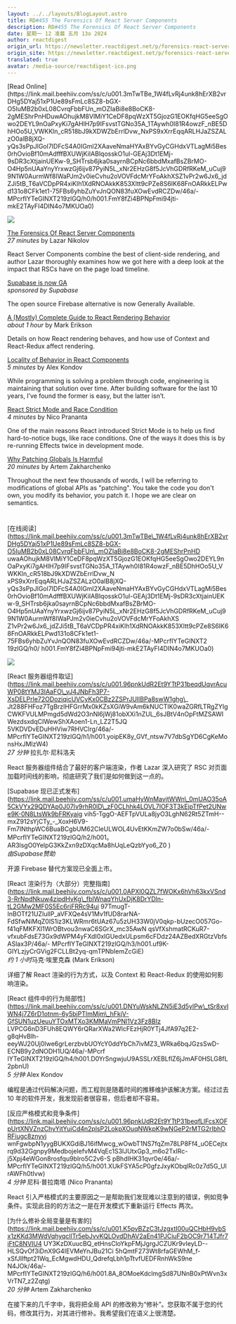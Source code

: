 ```yaml
---
layout: ../../layouts/BlogLayout.astro
title: RD#455 The Forensics Of React Server Components
description: RD#455 The Forensics Of React Server Components
date: 星期一 12 凌晨 五月 13o 2024
author: reactdigest
origin_url: https://newsletter.reactdigest.net/p/forensics-react-server-components
origin_site: https://newsletter.reactdigest.net/p/forensics-react-server-components
translated: true
avatar: /media-source/reactdigest-ico.png
---
```



<Reference client:only="react" title="RD#455 The Forensics Of React Server Components" url="https://newsletter.reactdigest.net/p/forensics-react-server-components" />

<Detail client:only="react">
	[Read Online](https://link.mail.beehiiv.com/ss/c/u001.3mTwTBe_1W4fLvRj4unk8hErXB2vrDHg5DYaj51xP1Ue89sFmLc8SZ8-bGX-O5IuMB2b0xL08CvrqFbbFUn_mOZIaBi8e8BoCK8-2gMEShrPnHDuwAOhujkM8VlMiY1CeDF8pqWzXT5GjozG1EOKfqHG5eeSgOwo2DEYL9nOaPxyKi7gAHlH7p9IFsvstTGNo35A_1TAywh0I81R4owzF_nBE5DhHOo5U_VWKKln_cR518bJ9kXDWZbErrlDvw_NxPS9xXrrEqqARLHJaZSZALzO0alB8jXQ-yQs3sPpJlGol7IDFcS4A0IGml2XAaveNmaHYAxBYvGyCGHdxVTLagMi5Bes0rhOvioBf10mAdfffBXUWjKiIABlqosskO1ul-GEAj3Dt1EMj-9sDR3cXtjainUEKw-9_SHTrsb6jka0sayrnBCpNc6bbdMxafBsZBrMO-O4Hp5nUAaYnyYrxwzGj6ijv87PyiN5L_xNr2EHzG8f5JcVhGDRfRKeM_uCuj99N1W0AurmWf8IWaPJm2v0ieCvhu2oVOVFdcMrYFoAkhXSZ1vPr2w6Jx6_jdZJi5tB_T6aVCDpPR4xiKlh1XdRNOAkkK853Xltt9cPZe8S6IK68FnOARkkELPwd131o8CFk1et1-75FBs6yhbZuYvJnQON83fuXOwEvdRCZDw/46a/-MPcrfIYTeGINXT219zlGQ/h0/h001.FmY8fZi4BPNpFmi94jti-mkE2TAyFI4DIN4o7MKUOa0)

![](https://link.mail.beehiiv.com/ss/o/u001.Btu2bd7uwPPtNpvEhFUmtA/46a/-MPcrfIYTeGINXT219zlGQ/ho.gif)

[The Forensics Of React Server Components](https://link.mail.beehiiv.com/ss/c/u001.96pnkUdR2Et9YTtP31beqdUqvrAcuWP08tYMJ3IAaFO_vJ4JNbFh3P7-XsDELPrle72ODoziqicUVCyKx0CBz2ZSPrJUlIBPa8swW1ghg_Jt288FHFoz7TgBrzIHFGrrMx0kKZsXGiW9vAm6kNUCTIK0waZGRfLTRgZYIgCWKFVULMPmgd5dWd2O3nNl6jWj81obXXi1nZUL_6sJBtV4nOpFtMZSAWIWezdsxdqCIWewShXAoen1-Ln_LZ2T5JQ5VKDVDvEDuHHViw7RHVClrg/46a/-MPcrfIYTeGINXT219zlGQ/h1/h001.yoipEK8y_GVf_ntsw7V7dbSgYD6CgKeMonsHxJMlzW4)  
_27 minutes_ by Lazar Nikolov

React Server Components combine the best of client-side rendering, and author Lazar thoroughly examines how we got here with a deep look at the impact that RSCs have on the page load timeline.

[Supabase is now GA](https://link.mail.beehiiv.com/ss/c/u001.umaHyWnMavjtWWn_0mUAO35oA5CkVYx29QDYAp0J07Iv9rhR0lD_zF0CLhhk4LOVL7IOF3T3kEjpTfPet2UNwe9K-0N8LtsWk9bFRKyaigvih5-TggO-AEFTpVULa8jyO3LghN62Rt5ZTmH--mxZ912sYjCTy_-_XoxH6V9-Fm7lNthpWC6BuaBCgbUM62CleULWOL4UvEtKKmZW7o0bSw/46a/-MPcrfIYTeGINXT219zlGQ/h2/h001.AR3lsgO0YelpG3KkZxn9zDXqcMa8hUqLeQzbYyo6_Z0)  
_sponsored by Supabase_

The open source Firebase alternative is now Generally Available.

[A (Mostly) Complete Guide to React Rendering Behavior](https://link.mail.beehiiv.com/ss/c/u001.0APXl0QZL7fWOKx6hVh63kxVSnd3-RrNpdNkuw4zipdHvKg_fbIWnaqYhUxDjK8DrYDln-tL2GMw2MF0S5Ec6rjFRRc94ui97TmugT-InBOTf21UZIuLlP_aVFXQe4sV1Mv1fUD8rarNA-FdSfwNiMqZ0lS1iz3KLWRmr6tUAz67u5zUH33W0jV0qkp-bUzecO057Go-f41qFMKFXI1WrOBtvou3nwaC6SGrX_mc35AwNqsVfXshmatRCKuR7-vfxubFdsE73Gx9dWPM4yFXdI0xlGUedxULpsm6cFDdz24AZBEdXRGtzVbfsASlax3P/46a/-MPcrfIYTeGINXT219zlGQ/h3/h001.uf9K-GlYLzjyCrGVig2FCLLBt2yq-qmTPNbIemZcGiE)  
_about 1 hour_ by Mark Erikson

Details on how React rendering behaves, and how use of Context and React-Redux affect rendering.

[Locality of Behavior in React Components](https://link.mail.beehiiv.com/ss/c/u001.DNYuWskNLZN5iE3d5ylPw_tSr8xvIWN4j7Z6rD1otnm-6y5bjPTImMjm_hFkjV-GfSUN1uzUeuuYTOxMTXo3KMMaVmPNl1Vz3Fz8BIzlVpCG6nD3FUh8EQWY6rQRarXWa2WlcFEzHjR0YTj4JfA97q2E2-g8qHvBlh-eeyWJ20Uj0lwe6grLerzbvbUOYcY0ddYbCh7ivMZ3_WRka6bqJGzsSwD-ECNB9y2dNODH1UQ/46a/-MPcrfIYTeGINXT219zlGQ/h4/h001.D0YrSngwjuU9ASsLrXEBLflZ6jJmAF0HSLG8fL2pbnU)  
_5 minutes_ by Alex Kondov

While programming is solving a problem through code, engineering is maintaining that solution over time. After building software for the last 10 years, I’ve found the former is easy, but the latter isn’t.

[React Strict Mode and Race Condition](https://link.mail.beehiiv.com/ss/c/u001.96pnkUdR2Et9YTtP31beqfLlFcsXOFpUrtXNVZnzChyYjtYuiCd4n2plsP2LokpXOuqNWkpK9wNGeP2rMTG2rIbhORFiugc8znyvjwnFgwbpN1yygBUKXGdiBJ16ifMwcg_wOwbT1NS7fqZm78LP8Ff4_uOECejtxrq9d32Ggnpy9MedbojeIefvM4VqEc1S3lJUtxGp3_m6o2TxIRc-j5Xpj4eWGon8rOSfqu9bIro5C2v6-SpBhdIHK31qvr0e/46a/-MPcrfIYTeGINXT219zlGQ/h5/h001.XUkFSYA5cP0gfzJxyKObqlRc0z7d5G_UlrAWFh0tIvw)  
_4 minutes_ by Nico Prananta

One of the main reasons React introduced Strict Mode is to help us find hard-to-notice bugs, like race conditions. One of the ways it does this is by re-running Effects twice in development mode.

[Why Patching Globals Is Harmful](https://link.mail.beehiiv.com/ss/c/u001.K5pvBZzC3tJzgxtI00uQCHbH9vbSx1zKKd3MWdVqhyqcllTr5ebJvvKQLOvdDhAV2aEn41PJCiuF2bOC9r714TJfr7iFtC8NVIU4UY3KzDXuucBQ_etHnsCloYkpFMjJgrgJCZUKr9vIeyLD--HLSQvOf3iDnX9G4IEVMeYnJBu21Ci5hQmtF273Wt8rfaGEWhM_f-xSfJlIftpt21Wq_EcMgwdHDU_QdrefqLbh1pTtvfUEDFRnhWkS9neN4JOk/46a/-MPcrfIYTeGINXT219zlGQ/h6/h001.8A_8OMoeKdclmgSd87UNnB0xPtWvn3xVrTN7_z2Zqtg)  
_20 minutes_ by Artem Zakharchenko

Throughout the next few thousands of words, I will be referring to modifications of global APIs as "patching". You take the code you don't own, you modify its behavior, you patch it. I hope we are clear on semantics.

#
</Detail>

\[在线阅读]\(https://link.mail.beehiiv.com/ss/c/u001.3mTwTBe\_1W4fLvRj4unk8hErXB2vrDHg5DYaj51xP1Ue89sFmLc8SZ8-bGX-O5IuMB2b0xL08CvrqFbbFUn\_mOZIaBi8e8BoCK8-2gMEShrPnHD uwaAOhujkM8VlMiY1CeDF8pqWzXT5GjozG1EOKfqHG5eeSgOwo2DEYL9nOaPxyKi7gAHlH7p9IFsvstTGNo35A\_1TAywh0I81R4owzF\_nBE5DhHOo5U\_VWKKln\_cR518bJ9kXDWZbErrlDvw\_N xPS9xXrrEqqARLHJaZSZALzO0alB8jXQ-yQs3sPpJlGol7IDFcS4A0IGml2XAaveNmaHYAxBYvGyCGHdxVTLagMi5Bes0rhOvioBf10mAdfffBXUWjKiIABlqosskO1ul-GEAj3Dt1EMj-9sDR3cXtjainUEK w-9\_SHTrsb6jka0sayrnBCpNc6bbdMxafBsZBrMO-O4Hp5nUAaYnyYrxwzGj6ijv87PyiN5L\_xNr2EHzG8f5JcVhGDRfRKeM\_uCuj99N1W0AurmWf8IWaPJm2v0ieCvhu2oVOVFdcMrYFoAkhXS Z1vPr2w6Jx6\_jdZJi5tB\_T6aVCDpPR4xiKlh1XdRNOAkkK853Xltt9cPZe8S6IK68FnOARkkELPwd131o8CFk1et1-75FBs6yhbZuYvJnQON83fuXOwEvdRCZDw/46a/-MPcrfIYTeGINXT2 19zlGQ/h0/ h001.FmY8fZi4BPNpFmi94jti-mkE2TAyFI4DIN4o7MKUOa0)

![](https://link.mail.beehiiv.com/ss/o/u001.Btu2bd7uwPPtNpvEhFUmtA/46a/-MPcrfIYTeGINXT219zlGQ/ho.gif)

\[React 服务器组件取证]\(https://link.mail.beehiiv.com/ss/c/u001.96pnkUdR2Et9YTtP31beqdUqvrAcuWP08tYMJ3IAaFO\_vJ4JNbFh3P7-XsDELPrle72ODoziqicUVCyKx0CBz2ZSPrJUlIBPa8swW1ghg\_ Jt288FHFoz7TgBrzIHFGrrMx0kKZsXGiW9vAm6kNUCTIK0waZGRfLTRgZYIgCWKFVULMPmgd5dWd2O3nNl6jWj81obXXi1nZUL\_6sJBtV4nOpFtMZSAWIWezdsxdqCIWewShXAoen1-Ln\_LZ2T5JQ 5VKDVDvEDuHHViw7RHVClrg/46a/-MPcrfIYTeGINXT219zlGQ/h1/h001.yoipEK8y\_GVf\_ntsw7V7dbSgYD6CgKeMonsHxJMlzW4)\
*27 分钟* 拉扎尔·尼科洛夫

React 服务器组件结合了最好的客户端渲染，作者 Lazar 深入研究了 RSC 对页面加载时间线的影响，彻底研究了我们是如何做到这一点的。

\[Supabase 现已正式发布]\(https://link.mail.beehiiv.com/ss/c/u001.umaHyWnMavjtWWn\_0mUAO35oA5CkVYx29QDYAp0J07Iv9rhR0lD\_zF0CLhhk4LOVL7IOF3T3kEjpTfPet2UNwe9K-0N8LtsWk9bFRKyaig vih5-TggO-AEFTpVULa8jyO3LghN62Rt5ZTmH--mxZ912sYjCTy\_-\_XoxH6V9-Fm7lNthpWC6BuaBCgbUM62CleULWOL4UvEtKKmZW7o0bSw/46a/-MPcrfIYTeGINXT219zlGQ/h2/h001。 AR3lsgO0YelpG3KkZxn9zDXqcMa8hUqLeQzbYyo6\_Z0 )\
*由Supabase赞助*

开源 Firebase 替代方案现已全面上市。

\[React 渲染行为（大部分）完整指南]\(https://link.mail.beehiiv.com/ss/c/u001.0APXl0QZL7fWOKx6hVh63kxVSnd3-RrNpdNkuw4zipdHvKg\_fbIWnaqYhUxDjK8DrYDln-tL2GMw2MF0S5Ec6rjFRRc94ui 97TmugT-InBOTf21UZIullP\_aVFXQe4sV1Mv1fUD8rarNA-FdSfwNiMqZ0lS1iz3KLWRmr6tUAz67u5zUH33W0jV0qkp-bUzecO057Go-f41qFMKFXI1WrOBtvou3nwaC6SGrX\_mc35AwN qsVfXshmatRCKuR7-vfxubFdsE73Gx9dWPM4yFXdI0xlGUedxULpsm6cFDdz24AZBedXRGtzVbfsASlax3P/46a/- MPcrfIYTeGINXT219zlGQ/h3/h001.uf9K-GlYLzjyCrGVig2FCLLBt2yq-qmTPNbIemZcGiE)\
*约 1 小时*马克·埃里克森 (Mark Erikson)

详细了解 React 渲染的行为方式，以及 Context 和 React-Redux 的使用如何影响渲染。

\[React 组件中的行为局部性]\(https://link.mail.beehiiv.com/ss/c/u001.DNYuWskNLZN5iE3d5ylPw\_tSr8xvIWN4j7Z6rD1otnm-6y5bjPTImMjm\_hFkjV-GfSUN1uzUeuuYTOxMTXo3KMMaVmPNl1Vz3Fz8BIz LVPCG6nD3FUh8EQWY6rQRarXWa2WlcFEzHjR0YTj4JfA97q2E2-g8qHvBlh-eeyWJ20Uj0lwe6grLerzbvbUOYcY0ddYbCh7ivMZ3\_WRka6bqJGzsSwD-ECNB9y2dNODH1UQ/46a/-MPcrf IYTeGINXT219zlGQ/h4/h001.D0YrSngwjuU9ASSLrXEBLflZ6jJmAF0HSLG8fL2pbnU) \
*5 分钟* Alex Kondov

编程是通过代码解决问题，而工程则是随着时间的推移维护该解决方案。经过过去 10 年的软件开发，我发现前者很容易，但后者却不容易。

\[反应严格模式和竞争条件]\(https://link.mail.beehiiv.com/ss/c/u001.96pnkUdR2Et9YTtP31beqfLlFcsXOFpUrtXNVZnzChyYjtYuiCd4n2plsP2LokpXOuqNWkpK9wNGeP2rMTG2rIbhORFiugc8znyvj wnFgwbpN1yygBUKXGdiBJ16ifMwcg\_wOwbT1NS7fqZm78LP8Ff4\_uOECejtxrq9d32Ggnpy9MedbojeIefvM4VqEc1S3lJUtxGp3\_m6o2TxIRc-j5Xpj4eWGon8rosfqu9bIro5C2v6-S pBhdIHK31qvr0e/46a/-MPcrfIYTeGINXT219zlGQ/h5/h001.XUkFSYA5cP0gfzJxyKObqlRc0z7d5G\_UlrAWFh0tIvw)\
*4 分钟* 尼科·普拉南塔 (Nico Prananta)

React 引入严格模式的主要原因之一是帮助我们发现难以注意到的错误，例如竞争条件。实现此目的的方法之一是在开发模式下重新运行 Effects 两次。

\[为什么修补全局变量是有害的]\(https://link.mail.beehiiv.com/ss/c/u001.K5pvBZzC3tJzgxtI00uQCHbH9vbSx1zKKd3MWdVqhyqcllTr5ebJvvKQLOvdDhAV2aEn41PJCiuF2bOC9r714TJfr7iFtC8NVIU4 UY3KzDXuucBQ\_etHnsClo​​YkpFMjJgrgJCZUKr9vIeyLD--HLSQvOf3iDnX9G4IEVMeYnJBu21Ci 5hQmtF273Wt8rfaGEWhM\_f-xSfJlIftpt21Wq\_EcMgwdHDU\_QdrefqLbh1pTtvfUEDFRnhWkS9ne N4JOk/46a/-MPcrfIYTeGINXT219zlGQ/h6/h001.8A\_8OMoeKdclmgSd87UNnB0xPtWvn3xVrTN7\_z2Zqtg)\
*20 分钟* Artem Zakharchenko

在接下来的几千字中，我将把全局 API 的修改称为“修补”。您获取不属于您的代码，修改其行为，对其进行修补。我希望我们在语义上很清楚。

#


